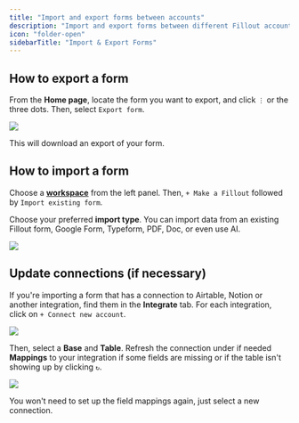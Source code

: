 ```yaml
---
title: "Import and export forms between accounts"
description: "Import and export forms between different Fillout accounts. This is often useful if you're making a form on behalf of a client."
icon: "folder-open"
sidebarTitle: "Import & Export Forms"
---
```


## How to **export a form**

From the **Home page**, locate the form you want to export, and click `⋮` or the three dots. Then, select `Export form`.

<Frame>
<img src="/images/sharing-and-embedding/image-50.png" />
</Frame>

This will download an export of your form.

## How to **import a form**

Choose a **[workspace](/help/workspaces)** from the left panel. Then, `+ Make a Fillout` followed by `Import existing form`.

Choose your preferred **import type**. You can import data from an existing Fillout form, Google Form, Typeform, PDF, Doc, or even use AI.

<Frame>
<img src="/images/sharing-and-embedding/image-51.png" />
</Frame>

## Update connections (if necessary)

If you're importing a form that has a connection to Airtable, Notion or another integration, find them in the **Integrate** tab. For each integration, click on `+ Connect new account`.

<Frame>
<img src="/images/sharing-and-embedding/image-52.png" />
</Frame>

Then, select a **Base** and **Table**. Refresh the connection under if needed **Mappings** to your integration if some fields are missing or if the table isn't showing up by clicking `↻`.

<Frame>
<img src="/images/sharing-and-embedding/image-53.png" />
</Frame>

You won't need to set up the field mappings again, just select a new connection.

